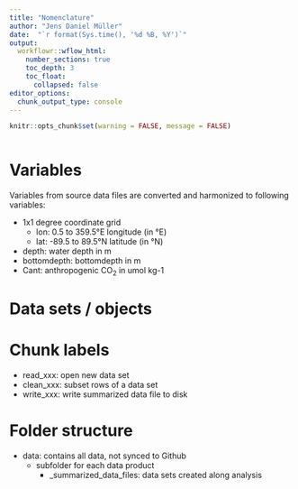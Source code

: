 ```yaml
---
title: "Nomenclature"
author: "Jens Daniel Müller"
date:  "`r format(Sys.time(), '%d %B, %Y')`"
output: 
  workflowr::wflow_html:
    number_sections: true
    toc_depth: 3
    toc_float:
      collapsed: false
editor_options:
  chunk_output_type: console
---
```


```r
knitr::opts_chunk$set(warning = FALSE, message = FALSE)
```

```r

```


# Variables

Variables from source data files are converted and harmonized to following variables:

- 1x1 degree coordinate grid
  - lon: 0.5 to 359.5°E longitude (in °E)
  - lat: -89.5 to 89.5°N latitude (in °N)
- depth: water depth in m
- bottomdepth: bottomdepth in m
- Cant: anthropogenic CO~2~ in umol kg-1

# Data sets / objects

# Chunk labels

- read_xxx: open new data set
- clean_xxx: subset rows of a data set
- write_xxx: write summarized data file to disk

# Folder structure

- data: contains all data, not synced to Github
  - subfolder for each data product
    - _summarized_data_files: data sets created along analysis
